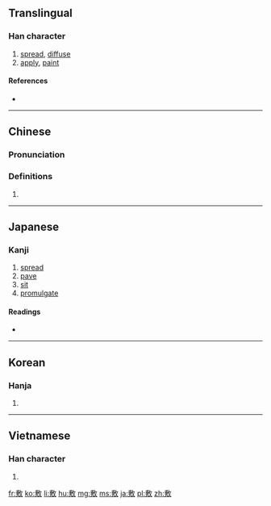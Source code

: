 ==Translingual==

===Han character===
{{Han char|rn=66|rad=攴|as=11|sn=15|four=5824<sub>0</sub>|canj=戈尸人大 (ISOK)|ids=⿰⿱[[甫]][[方]][[攵]]}}

# [[spread]], [[diffuse]]
# [[apply]], [[paint]]

====References====
* {{Han ref|kx=0474.530|dkj=13359|dj=0829.030|hdz=21473.070|uh=6577|ud=25975|bh=BCC5|bd=48325}}

----

==Chinese==
{{zh-forms}}

===Pronunciation===
{{zh-pron
|m=fū
|c=fu1
|mc=y
|oc=y
|ma=
|cat=v
}}

===Definitions===
# {{rfdef|lang=zh}}

----

==Japanese==

===Kanji===
{{ja-kanji|grade=c|rs=攴11}}

# [[spread]]
# [[pave]]
# [[sit]]
# [[promulgate]]

====Readings====
* {{ja-readings|on=[[ふ]] (fu)|kun=[[しく]] (shiku), [[しき]] (shiki)}}

----

==Korean==

===Hanja===
{{ko-hanja|hangeul=부|eumhun=|rv=bu|mr=pu|y=pu}}

# {{defn|lang=ko|sort=攴11}}

----

==Vietnamese==

===Han character===
{{vi-hantu|[[phô]], [[phu]]|rs=攴11}}

# {{defn|lang=vi|sort=攴11}}

[[fr:敷]]
[[ko:敷]]
[[li:敷]]
[[hu:敷]]
[[mg:敷]]
[[ms:敷]]
[[ja:敷]]
[[pl:敷]]
[[zh:敷]]
